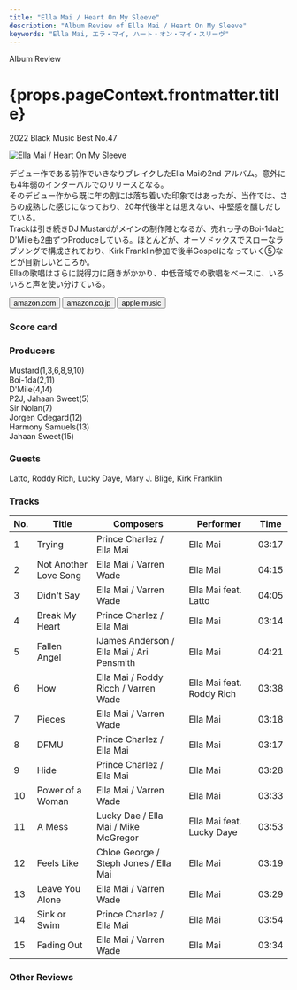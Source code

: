 ```yaml
---
title: "Ella Mai / Heart On My Sleeve"
description: "Album Review of Ella Mai / Heart On My Sleeve"
keywords: "Ella Mai, エラ・マイ, ハート・オン・マイ・スリーヴ"
---
```






<p className="largeP">Album Review</p>
<h1 className="h1--no--margin">{props.pageContext.frontmatter.title}</h1>
<p className="largeP">
  <Link to="/best50/2022/">2022 Black Music Best No.47</Link>
</p>

<Row  className="image-card-group">
	<Column colMd={3} colLg={4} noGutterMdLeft="">
       <ImageCard>

![Ella Mai / Heart On My Sleeve](../../images/cd/ellamai2L.jpg)

</ImageCard>
	</Column>
	<Column colMd={4} colLg={8} noGutterMdLeft="">
		<p>
			デビュー作である前作でいきなりブレイクしたElla Maiの2nd アルバム。意外にも4年弱のインターバルでのリリースとなる。
			<br/>そのデビュー作から既に年の割には落ち着いた印象ではあったが、当作では、さらの成熟した感じになっており、20年代後半とは思えない、中堅感を醸しだしている。
			<br/>Trackは引き続きDJ Mustardがメインの制作陣となるが、売れっ子のBoi-1daとD'Mileも2曲ずつProduceしている。ほとんどが、オーソドックスでスローなラブソングで構成されており、Kirk Franklin参加で後半Gospelになっていく⑤などが目新しいところか。
			<br/>Ellaの歌唱はさらに説得力に磨きがかかり、中低音域での歌唱をベースに、いろいろと声を使い分けている。
		</p>
  	<div>
		  <Button className="button-right-mergin"  href="https://amzn.to/3XOF0hu" renderIcon={ArrowUpRight} size='sm' kind='primary'>
  	    amazon.com
  	  </Button>
  	  <Button className="button-right-mergin"  href="https://amzn.to/3XOF0hu" renderIcon={ArrowUpRight} size='sm' kind='secondary'>
  	    amazon.co.jp
  	  </Button>
			<Button className="button-right-mergin"  href="https://apple.co/3Jto1gf" renderIcon={ArrowUpRight} size='sm' kind='tertiary'>
  	    apple music
  	  </Button>
			<AdvJS2/>
		</div>
		</Column>
</Row>
<Row >
	<Column colMd={4} colLg={4} noGutterMdLeft="">
	<div>
	  <h3>Score card</h3>
		<SliderJS1 value="5" />
	  <SliderJS2 value="1" />
		<SliderJS3 value="1" />
	  <SliderJS4 value="8" />
	</div>
</Column>
<Column colMd={8} colLg={8} noGutterMdLeft="">
	<div>
		<h3>Producers</h3>
		<p>
			Mustard(1,3,6,8,9,10)
			<br/>Boi-1da(2,11)
			<br/>D'Mile(4,14)
			<br/>P2J, Jahaan Sweet(5)
			<br/>Sir Nolan(7)
			<br/>Jorgen Odegard(12)
			<br/>Harmony Samuels(13)
			<br/>Jahaan Sweet(15)
		</p>
		<h3>Guests</h3>
		<p>
			Latto, Roddy Rich, Lucky Daye, Mary J. Blige, Kirk Franklin
		</p>
	</div>
</Column>
</Row>

<h3>Tracks</h3>

| No. | Title                 | Composers                                 | Performer                 | Time  |
| --- | --------------------- | ----------------------------------------- | ------------------------- | ----- |
| 1   | Trying                | Prince Charlez / Ella Mai                 | Ella Mai                  | 03:17 |
| 2   | Not Another Love Song | Ella Mai / Varren Wade                    | Ella Mai                  | 04:15 |
| 3   | Didn't Say            | Ella Mai / Varren Wade                    | Ella Mai feat. Latto      | 04:05 |
| 4   | Break My Heart        | Prince Charlez / Ella Mai                 | Ella Mai                  | 03:14 |
| 5   | Fallen Angel          | lJames Anderson / Ella Mai / Ari Pensmith | Ella Mai                  | 04:21 |
| 6   | How                   | Ella Mai / Roddy Ricch / Varren Wade      | Ella Mai feat. Roddy Rich | 03:38 |
| 7   | Pieces                | Ella Mai / Varren Wade                    | Ella Mai                  | 03:18 |
| 8   | DFMU                  | Prince Charlez / Ella Mai                 | Ella Mai                  | 03:17 |
| 9   | Hide                  | Prince Charlez / Ella Mai                 | Ella Mai                  | 03:28 |
| 10  | Power of a Woman      | Ella Mai / Varren Wade                    | Ella Mai                  | 03:33 |
| 11  | A Mess                | Lucky Dae / Ella Mai / Mike McGregor      | Ella Mai feat. Lucky Daye | 03:53 |
| 12  | Feels Like            | Chloe George / Steph Jones / Ella Mai     | Ella Mai                  | 03:19 |
| 13  | Leave You Alone       | Ella Mai / Varren Wade                    | Ella Mai                  | 03:29 |
| 14  | Sink or Swim          | Prince Charlez / Ella Mai                 | Ella Mai                  | 03:54 |
| 15  | Fading Out            | Ella Mai / Varren Wade                    | Ella Mai                  | 03:34 |

<h3>Other Reviews</h3>

<Row>
  <Column colMd={3} colLg={3} noGutterMdLeft>
    <Review1 />
  </Column>
</Row>

<AdvJS3 />
